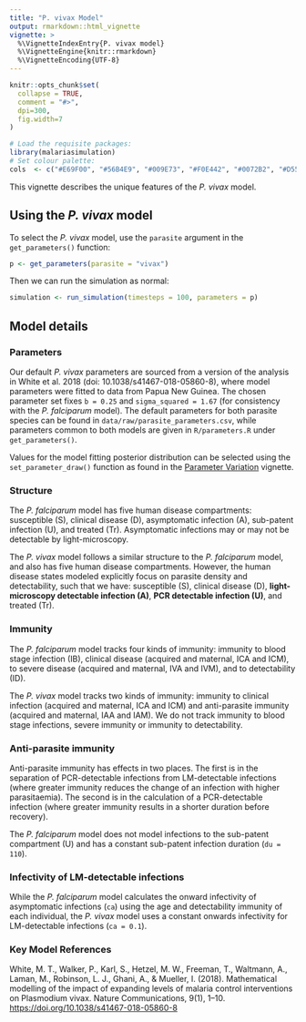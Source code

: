 ```yaml
---
title: "P. vivax Model"
output: rmarkdown::html_vignette
vignette: >
  %\VignetteIndexEntry{P. vivax model}
  %\VignetteEngine{knitr::rmarkdown}
  %\VignetteEncoding{UTF-8}
---
```


```r
knitr::opts_chunk$set(
  collapse = TRUE,
  comment = "#>",
  dpi=300,
  fig.width=7
)
```

```r
# Load the requisite packages:
library(malariasimulation)
# Set colour palette:
cols  <- c("#E69F00", "#56B4E9", "#009E73", "#F0E442", "#0072B2", "#D55E00", "#CC79A7")
```

This vignette describes the unique features of the *P. vivax* model.

## Using the *P. vivax* model

To select the *P. vivax* model, use the `parasite` argument in the `get_parameters()` function:

```r
p <- get_parameters(parasite = "vivax")
```

Then we can run the simulation as normal:

```r
simulation <- run_simulation(timesteps = 100, parameters = p)
```

## Model details

### Parameters

Our default *P. vivax* parameters are sourced from a version of the analysis in White et al. 2018 (doi: 10.1038/s41467-018-05860-8), where model parameters were fitted to data from Papua New Guinea. The chosen parameter set fixes `b = 0.25` and `sigma_squared = 1.67` (for consistency with the *P. falciparum* model). The default parameters for both parasite species can be found in `data/raw/parasite_parameters.csv`, while parameters common to both models are given in `R/parameters.R` under `get_parameters()`.

Values for the model fitting posterior distribution can be selected using the `set_parameter_draw()` function as found in the [Parameter Variation](https://mrc-ide.github.io/malariasimulation/articles/ParameterVariation.html) vignette.

### Structure

The *P. falciparum* model has five human disease compartments: susceptible (S), clinical disease (D), asymptomatic infection (A), sub-patent infection (U), and treated (Tr). Asymptomatic infections may or may not be detectable by light-microscopy.

The *P. vivax* model follows a similar structure to the *P. falciparum* model, and also has five human disease compartments. However, the human disease states modeled explicitly focus on parasite density and detectability, such that we have: susceptible (S), clinical disease (D), **light-microscopy detectable infection (A)**, **PCR detectable infection (U)**, and treated (Tr).

### Immunity

The *P. falciparum* model tracks four kinds of immunity: immunity to blood stage infection (IB), clinical disease (acquired and maternal, ICA and ICM), to severe disease (acquired and maternal, IVA and IVM), and to detectability (ID).

The *P. vivax* model tracks two kinds of immunity: immunity to clinical infection (acquired and maternal, ICA and ICM) and anti-parasite immunity (acquired and maternal, IAA and IAM). We do not track immunity to blood stage infections, severe immunity or immunity to detectability.

### Anti-parasite immunity

Anti-parasite immunity has effects in two places. The first is in the separation of PCR-detectable infections from LM-detectable infections (where greater immunity reduces the change of an infection with higher parasitaemia). The second is in the calculation of a PCR-detectable infection (where greater immunity results in a shorter duration before recovery).

The *P. falciparum* model does not model infections to the sub-patent compartment (U) and has a constant sub-patent infection duration (`du = 110`).

### Infectivity of LM-detectable infections

While the *P. falciparum* model calculates the onward infectivity of asymptomatic infections (`ca`) using the age and detectability immunity of each individual, the *P. vivax* model uses a constant onwards infectivity for LM-detectable infections (`ca = 0.1`).

### Key Model References

White, M. T., Walker, P., Karl, S., Hetzel, M. W., Freeman, T., Waltmann, A., Laman, M., Robinson, L. J., Ghani, A., & Mueller, I. (2018). Mathematical modelling of the impact of expanding levels of malaria control interventions on Plasmodium vivax. Nature Communications, 9(1), 1–10. <https://doi.org/10.1038/s41467-018-05860-8>
